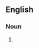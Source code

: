 {{also|Silly Billy}}
==English==

===Noun===
{{en-noun|silly billies}}

# {{alternative spelling of|Silly Billy|lang=en}}